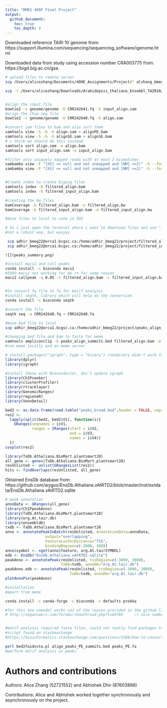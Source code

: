 ```yaml
---
title: "BMEG 400F Final Project"
output:
  github_document:
    toc: true
    toc_depth: 4
---
```

Downloaded reference TAIR-10 genome from: https://support.illumina.com/sequencing/sequencing_software/igenome.html

Downloaded data from study using accession number CRA003775 from:
https://bigd.big.ac.cn/gsa

```bash
# upload files to remote server
scp /Users/alicezhang/Documents/400E_Assignments/Project/* alzhang_bmeg22@orca1.bcgsc.ca:/home/alzhang_bmeg22

scp -r /Users/alicezhang/Downloads/Arabidopsis_thaliana_Ensembl_TAIR10/Arabidopsis_thaliana/Ensembl/TAIR10/Sequence/Bowtie2Index alzhang_bmeg22@orca1.bcgsc.ca:/home/alzhang_bmeg22/genome


#align the input file
bowtie2 -x genome/genome -U CRR242641.fq -S input_align.sam
#align the Chip seq file
bowtie2 -x genome/genome -U CRR242640.fq -S align.sam

#convert sam files to bam and also sort them 
samtools view -S -b -h align.sam > alignPE.bam
samtools view -S -b -h alignSE.sam > alignSE.bam
# i think we should do this instead
samtools sort align.sam -o align.bam
samtools sort input_align.sam -o input_align.bam

#filter only uniquely mapped reads with at most 2 mismatches
sambamba view -F "[XS] == null and not unmapped and [NM] <=2)" -h --format=bam align.bam > filtered_align.bam
sambamba view -F "[XS] == null and not unmapped and [NM] <=2)" -h --format=bam input_align.bam > filtered_input_align.bam


#Create index to create bigwig files
samtools index -b filtered_align.bam
samtools index -b filtered_input_align.bam

#creating the bw files
bamCoverage -b filtered_align.bam -o filtered_align.bw
bamCoverage -b filtered_input_align.bam -o filtered_input_align.bw

#move files to local to view in IGV

# So i just open the terminal where i want to download files and use "." instead of directory address, makes things easier
#not a robust way, but easyyy

 scp adhir_bmeg22@orca1.bcgsc.ca:/home/adhir_bmeg22/project/filtered_align.bw .
 scp adhir_bmeg22@orca1.bcgsc.ca:/home/adhir_bmeg22/project/filtered_input_align.bw .
```

```{}
![](peaks_summary.png)
```

```bash
#install macs2 and call peaks
conda install -c bioconda macs2
#TODO macs2 not working for me rn for some reason
macs2 callpeak -q 0.05 -t filtered_align.bam -c filtered_input_align.bam -n peaks_align


#to convert fq file to fa for motif analysis
#install seqtk, library which will help do the conversion
conda install -c bioconda seqtk

#convert the file
seqtk seq -a CRR242640.fq > CRR242640.fa

#move bed file to local
scp adhir_bmeg22@orca1.bcgsc.ca:/home/adhir_bmeg22/project/peaks_align_summits.bed .

#changing bed file and bam to fasta for meme
samtools ampliconclip -b peaks_align_summits.bed filtered_align.bam -o filtered.fa
#ran meme locally and on meme server
```

```r
# install.packages("igraph", type = "binary") (nonbinary didn't work for me for igraph)
library(dplyr)
library(igraph)

#install these with Bioconductor, don't update igraph
library(ChIPseeker)
library(clusterProfiler)
library(rtracklayer)
library(GenomicRanges)
library(regioneR)
library(VennDetail)

```

```r
bed2 <- as.data.frame(read.table("peaks_broad.bed",header = FALSE, sep="\t"))
res2 <- 
  lapply(split(bed2, bed2$V1), function(i){
    GRanges(seqnames = i$V1,
            ranges = IRanges(start = i$V2,
                             end = i$V3,
                             names = i$V4))
  })
covplot(res2)
```

```r
library(TxDb.Athaliana.BioMart.plantsmart28)
all_gene <- genes(TxDb.Athaliana.BioMart.plantsmart28)
resUnlisted <- unlist(GRangesList(res2))
hits <- findOverlaps(resUnlisted, all_gene)
```
Obtained EnsDb database from: https://github.com/wyguo/EnsDb.Athaliana.vAtRTD2/blob/master/inst/extdata/EnsDb.Athaliana.vAtRTD2.sqlite
```r
# peak annotation
annoData <- GRanges(all_gene)
library(ChIPpeakAnno)
library(TxDb.Athaliana.BioMart.plantsmart28)
library(org.At.tair.db)
library(ensembldb)
txdb <- TxDb.Athaliana.BioMart.plantsmart28
anno <- annotatePeakInBatch(resUnlisted, AnnotationData=annoData, 
                  output="overlapping", 
                  FeatureLocForDistance="TSS",
                  bindingRegion=c(-2000, 300))
anno$symbol <- xget(anno$feature, org.At.tairSYMBOL)
edb <- EnsDb("EnsDb.Athaliana.vAtRTD2.sqlite")
peakAnno <- annotatePeak(resUnlisted, tssRegion=c(-3000, 3000),
                         TxDb=txdb, annoDb="org.At.tair.db")
peakAnno.edb <- annotatePeak(resUnlisted, tssRegion=c(-3000, 3000),
                             TxDb=txdb, annoDb="org.At.tair.db")
plotAnnoPie(peakAnno)
```

```bash

#installation 
#apart from meme

conda install -c conda-forge -c bioconda -c defaults prokka

#for this one nomodel works coz of the reason provided in the github link 
# http://seqanswers.com/forums/showthread.php?t=69769     ;) nice numbers in the link


#motif analysis required fasta files, could not really find packages to convert bed files to fasta so used this
#script found on stackexchange
#https://bioinformatics.stackexchange.com/questions/5368/how-to-convert-bed-file-to-fasta-file

perl bed2faidxsta.pl align_peaks_PE_summits.bed peaks_PE.fa
#perform motif analysis on peaks 

```
# Authors and contributions

Authors: Alice Zhang (52721552) and Abhishek Dhir (87603866)

Contributions: Alice and Abhishek worked together synchronously and asynchronously on the project.